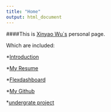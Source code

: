 ```yaml
---
title: "Home"
output: html_document
---
```


####This is  [Xinyao Wu`s](Resume.html) personal page.

Which are included:
 
 *[Introduction](about.html)
  
 *[My Resume](Resume.html)
 
 *[Flexdashboard](Flexdashboard.html)
 
 *[My Github](http://github.com/xinyao0118/)
 
 *[undergrate project]()
 